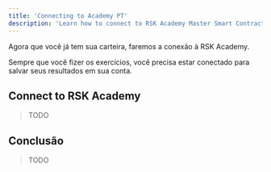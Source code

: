 ---
title: 'Connecting to Academy PT'
description: 'Learn how to connect to RSK Academy Master Smart Contract'
---

Agora que você já tem sua carteira, faremos a conexão à RSK Academy.

Sempre que você fizer os exercícios, 
você precisa estar conectado para salvar seus resultados em sua conta.

## Connect to RSK Academy

> TODO

## Conclusão

> TODO


